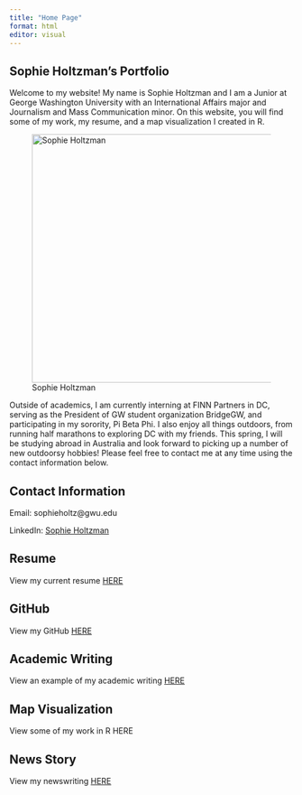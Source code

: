 ```yaml
---
title: "Home Page"
format: html
editor: visual
---
```


## Sophie Holtzman's Portfolio

Welcome to my website! My name is Sophie Holtzman and I am a Junior at George Washington University with an International Affairs major and Journalism and Mass Communication minor. On this website, you will find some of my work, my resume, and a map visualization I created in R.

![Sophie Holtzman](IMG_0069_Facetune_06-11-2020-23-14-41%20(2).jpeg){fig-align="center" width="440"}

Outside of academics, I am currently interning at FINN Partners in DC, serving as the President of GW student organization BridgeGW, and participating in my sorority, Pi Beta Phi. I also enjoy all things outdoors, from running half marathons to exploring DC with my friends. This spring, I will be studying abroad in Australia and look forward to picking up a number of new outdoorsy hobbies! Please feel free to contact me at any time using the contact information below.

## Contact Information

Email: sophieholtz\@gwu.edu

LinkedIn: [Sophie Holtzman](https://www.linkedin.com/in/sophie-holtzman-02813a201/)

## Resume

View my current resume [HERE](https://github.com/sophieholtzman/mywebsite/blob/main/Sophie%202023.pdf)

## GitHub

View my GitHub [HERE](https://github.com/sophieholtzman)

## Academic Writing

View an example of my academic writing [HERE](https://sophieholtzman.github.io/mywebsite/academic%20paper.html)

## Map Visualization

View some of my work in R HERE

## News Story

View my newswriting [HERE](https://sophieholtzman.github.io/mywebsite/news%20story.html)
